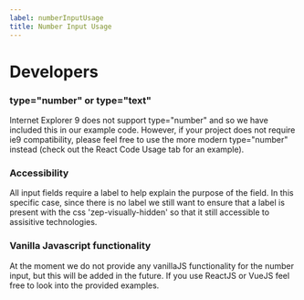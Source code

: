 ```yaml
---
label: numberInputUsage
title: Number Input Usage
---
```


# Developers

### type="number" or type="text"

Internet Explorer 9 does not support type="number" and so we have included this in our example code. However, if your project does not require ie9 compatibility, please feel free to use the more modern type="number" instead (check out the React Code Usage tab for an example).

### Accessibility

All input fields require a label to help explain the purpose of the field. In this specific case, since there is no label we still want to ensure that a label is present with the css 'zep-visually-hidden' so that it still accessible to assisitive technologies.

### Vanilla Javascript functionality

At the moment we do not provide any vanillaJS functionality for the number input, but this will be added in the future.
If you use ReactJS or VueJS feel free to look into the provided examples.
